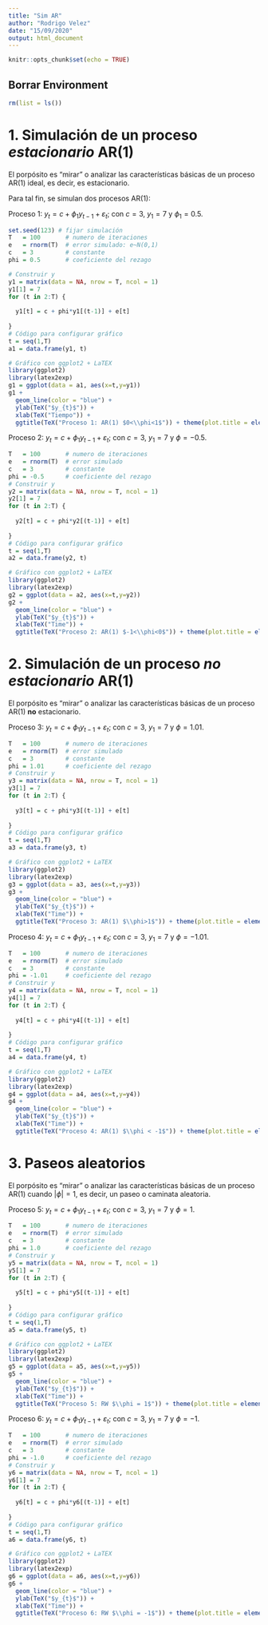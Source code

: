```yaml
---
title: "Sim AR"
author: "Rodrigo Velez"
date: "15/09/2020"
output: html_document
---
```


```r
knitr::opts_chunk$set(echo = TRUE)
```

## Borrar Environment

```r
rm(list = ls())
```


# 1. Simulación de un proceso *estacionario* AR(1)

El porpósito es "mirar" o analizar las características básicas de un proceso AR(1) ideal, es decir, es estacionario.

Para tal fin, se simulan dos procesos AR(1):

Proceso 1: $y_{t}=c+\phi_{1}y_{t-1}+\varepsilon_{t}$; con $c=3$, $y_{1}=7$ y $\phi_{1}=0.5$.

```r
set.seed(123) # fijar simulación
T   = 100       # numero de iteraciones
e   = rnorm(T)  # error simulado: e~N(0,1)
c   = 3         # constante
phi = 0.5       # coeficiente del rezago

# Construir y
y1 = matrix(data = NA, nrow = T, ncol = 1)
y1[1] = 7
for (t in 2:T) {
  
  y1[t] = c + phi*y1[(t-1)] + e[t]
  
}
# Código para configurar gráfico
t = seq(1,T)
a1 = data.frame(y1, t)
```

```r
# Gráfico con ggplot2 + LaTEX
library(ggplot2)  
library(latex2exp)
g1 = ggplot(data = a1, aes(x=t,y=y1))
g1 + 
  geom_line(color = "blue") + 
  ylab(TeX("$y_{t}$")) +
  xlab(TeX("Tiempo")) + 
  ggtitle(TeX("Proceso 1: AR(1) $0<\\phi<1$")) + theme(plot.title = element_text(hjust = 0.5))
```


Proceso 2: $y_{t}=c+\phi_{1}y_{t-1}+\varepsilon_{t}$; con $c=3$, $y_{1}=7$ y $\phi=-0.5$.

```r
T   = 100       # numero de iteraciones
e   = rnorm(T)  # error simulado
c   = 3         # constante
phi = -0.5      # coeficiente del rezago
# Construir y
y2 = matrix(data = NA, nrow = T, ncol = 1)
y2[1] = 7
for (t in 2:T) {
  
  y2[t] = c + phi*y2[(t-1)] + e[t]
  
}
# Código para configurar gráfico
t = seq(1,T)
a2 = data.frame(y2, t)
```

```r
# Gráfico con ggplot2 + LaTEX
library(ggplot2)  
library(latex2exp)
g2 = ggplot(data = a2, aes(x=t,y=y2))
g2 + 
  geom_line(color = "blue") + 
  ylab(TeX("$y_{t}$")) +
  xlab(TeX("Time")) + 
  ggtitle(TeX("Proceso 2: AR(1) $-1<\\phi<0$")) + theme(plot.title = element_text(hjust = 0.5))
```


# 2. Simulación de un proceso *no estacionario* AR(1)

El porpósito es "mirar" o analizar las características básicas de un proceso AR(1) **no** estacionario.

Proceso 3: $y_{t}=c+\phi_{1}y_{t-1}+\varepsilon_{t}$; con $c=3$, $y_{1}=7$ y $\phi=1.01$. 

```r
T   = 100       # numero de iteraciones
e   = rnorm(T)  # error simulado
c   = 3         # constante
phi = 1.01      # coeficiente del rezago
# Construir y
y3 = matrix(data = NA, nrow = T, ncol = 1)
y3[1] = 7
for (t in 2:T) {
  
  y3[t] = c + phi*y3[(t-1)] + e[t]
  
}
# Código para configurar gráfico
t = seq(1,T)
a3 = data.frame(y3, t)
```

```r
# Gráfico con ggplot2 + LaTEX
library(ggplot2)  
library(latex2exp)
g3 = ggplot(data = a3, aes(x=t,y=y3))
g3 + 
  geom_line(color = "blue") + 
  ylab(TeX("$y_{t}$")) +
  xlab(TeX("Time")) + 
  ggtitle(TeX("Proceso 3: AR(1) $\\phi>1$")) + theme(plot.title = element_text(hjust = 0.5))
```


Proceso 4: $y_{t}=c+\phi_{1}y_{t-1}+\varepsilon_{t}$; con $c=3$, $y_{1}=7$ y $\phi=-1.01$. 

```r
T   = 100       # numero de iteraciones
e   = rnorm(T)  # error simulado
c   = 3         # constante
phi = -1.01     # coeficiente del rezago
# Construir y
y4 = matrix(data = NA, nrow = T, ncol = 1)
y4[1] = 7
for (t in 2:T) {
  
  y4[t] = c + phi*y4[(t-1)] + e[t]
  
}
# Código para configurar gráfico
t = seq(1,T)
a4 = data.frame(y4, t)
```

```r
# Gráfico con ggplot2 + LaTEX
library(ggplot2)  
library(latex2exp)
g4 = ggplot(data = a4, aes(x=t,y=y4))
g4 + 
  geom_line(color = "blue") + 
  ylab(TeX("$y_{t}$")) +
  xlab(TeX("Time")) + 
  ggtitle(TeX("Proceso 4: AR(1) $\\phi < -1$")) + theme(plot.title = element_text(hjust = 0.5)) 
```


# 3. Paseos aleatorios

El porpósito es "mirar" o analizar las características básicas de un proceso AR(1) cuando $\left| \phi \right|=1$, es decir, un paseo o caminata aleatoria.


Proceso 5: $y_{t}=c+\phi_{1}y_{t-1}+\varepsilon_{t}$; con $c=3$, $y_{1}=7$ y $\phi=1$. 

```r
T   = 100       # numero de iteraciones
e   = rnorm(T)  # error simulado
c   = 3         # constante
phi = 1.0       # coeficiente del rezago
# Construir y
y5 = matrix(data = NA, nrow = T, ncol = 1)
y5[1] = 7
for (t in 2:T) {
  
  y5[t] = c + phi*y5[(t-1)] + e[t]
  
}
# Código para configurar gráfico
t = seq(1,T)
a5 = data.frame(y5, t)
```

```r
# Gráfico con ggplot2 + LaTEX
library(ggplot2)  
library(latex2exp)
g5 = ggplot(data = a5, aes(x=t,y=y5))
g5 + 
  geom_line(color = "blue") + 
  ylab(TeX("$y_{t}$")) +
  xlab(TeX("Time")) + 
  ggtitle(TeX("Proceso 5: RW $\\phi = 1$")) + theme(plot.title = element_text(hjust = 0.5)) 
```


Proceso 6: $y_{t}=c+\phi_{1}y_{t-1}+\varepsilon_{t}$; con $c=3$, $y_{1}=7$ y $\phi=-1$. 

```r
T   = 100       # numero de iteraciones
e   = rnorm(T)  # error simulado
c   = 3         # constante
phi = -1.0      # coeficiente del rezago
# Construir y
y6 = matrix(data = NA, nrow = T, ncol = 1)
y6[1] = 7
for (t in 2:T) {
  
  y6[t] = c + phi*y6[(t-1)] + e[t]
  
}
# Código para configurar gráfico
t = seq(1,T)
a6 = data.frame(y6, t)
```

```r
# Gráfico con ggplot2 + LaTEX
library(ggplot2)  
library(latex2exp)
g6 = ggplot(data = a6, aes(x=t,y=y6))
g6 + 
  geom_line(color = "blue") + 
  ylab(TeX("$y_{t}$")) +
  xlab(TeX("Time")) + 
  ggtitle(TeX("Proceso 6: RW $\\phi = -1$")) + theme(plot.title = element_text(hjust = 0.5)) 
```